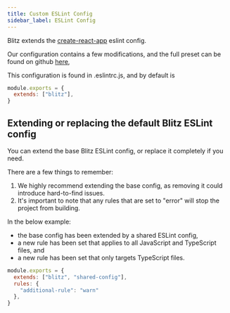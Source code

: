```yaml
---
title: Custom ESLint Config
sidebar_label: ESLint Config
---
```


Blitz extends the
[create-react-app](https://create-react-app.dev/docs/setting-up-your-editor/#experimental-extending-the-eslint-config)
eslint config.

Our configuration contains a few modifications, and the full preset can be
found on github
[here](https://github.com/blitz-js/blitz/blob/canary/packages/eslint-config/index.js),

This configuration is found in .eslintrc.js, and by default is

```js
module.exports = {
  extends: ["blitz"],
}
```

## Extending or replacing the default Blitz ESLint config

You can extend the base Blitz ESLint config, or replace it completely if you need.

There are a few things to remember:

1. We highly recommend extending the base config, as removing it could introduce hard-to-find issues.
2. It's important to note that any rules that are set to "error" will stop the project from building.

In the below example:

  - the base config has been extended by a shared ESLint config,
  - a new rule has been set that applies to all JavaScript and TypeScript files, and
  - a new rule has been set that only targets TypeScript files.

```js
module.exports = {
  extends: ["blitz", "shared-config"],
  rules: {
    "additional-rule": "warn"
  },
}
```
